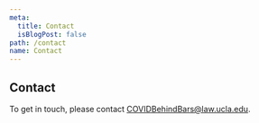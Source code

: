 ```yaml
---
meta:
  title: Contact
  isBlogPost: false
path: /contact
name: Contact
---
```


## Contact

To get in touch, please contact [COVIDBehindBars@law.ucla.edu](mailto:COVIDBehindBars@law.ucla.edu).
